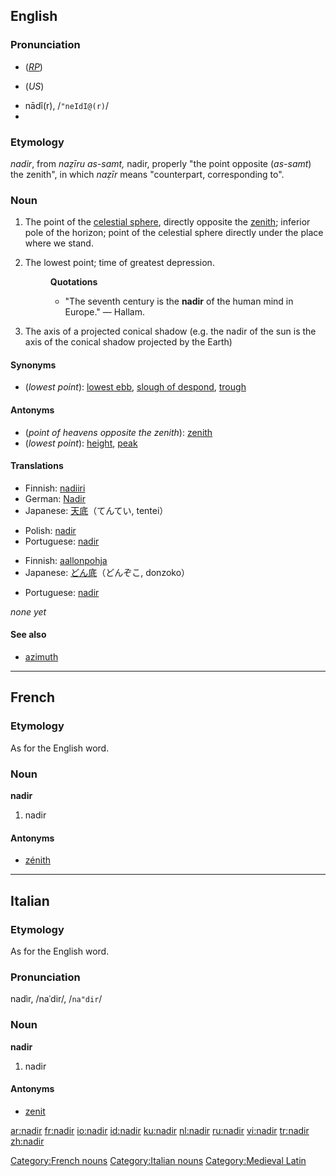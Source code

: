 {{see|Nadir}}
{{wikipedia}}
{{was wotd|2006|September|23}}
==English==

===Pronunciation===
*{{IPA|/ˈneɪdɪə/}} (''[[RP]]'')
*{{IPA|/ˈneɪdɪr/}} (''US'')
*nādî(r), /<tt>"neIdI@(r)</tt>/
*{{audio|en-us-nadir.ogg|Audio (US)}}

===Etymology===
{{ML.}} ''nadir'', from {{Arab.}}
{{ARchar|[[نظير اسمت|نَظِيرُ السَّمْت]]}} ''naẓīru as-samt,'' nadir, properly "the point opposite
{{ARchar|[[سمت|السَمْتُ]]}} (''as-samt'') the zenith", in which
{{ARchar|[[نظير|نَظِير]]}} ''naẓīr'' means "counterpart, corresponding to".

===Noun===
{{en-noun}}

# The point of the [[celestial sphere]], directly opposite the [[zenith]]; inferior pole of the horizon; point of the celestial sphere directly under the place where we stand.
# {{figuratively}} The lowest point; time of greatest depression.
#:'''Quotations'''
#:*"The seventh century is the '''nadir''' of the human mind in Europe." &mdash; Hallam.
# {{astronomy}} The axis of a projected conical shadow (e.g. the nadir of the sun is the axis of the conical shadow projected by the Earth)

====Synonyms====
*(''lowest point''): [[lowest ebb]], [[slough of despond]], [[trough]]

====Antonyms====
*(''point of heavens opposite the zenith''): [[zenith]]
*(''lowest point''): [[height]], [[peak]]

====Translations====
{{trans-top|point of the sky}}
*Finnish: [[nadiiri]]
*German: [[Nadir]] {{m}}
*Japanese: [[天底]]（てんてい, tentei）
{{trans-mid}}
*Polish: [[nadir]] {{m}}
*Portuguese: [[#Portuguese|nadir]] {{m}}
{{trans-bottom}}

{{trans-top|figuratively the lowest point}}
*Finnish: [[aallonpohja]]
*Japanese: [[どん底]]（どんぞこ, donzoko）
{{trans-mid}}
*Portuguese: [[#Portuguese|nadir]] {{m}}
{{trans-bottom}}

{{trans-top|axis of projected conical shadow}}
''none yet''
{{trans-mid}}
{{trans-bottom}}

====See also====
*[[azimuth]]

----

==French==

===Etymology===
As for the English word.

===Noun===
'''nadir''' {{m}}

# {{astronomy|lang=fr}} nadir

====Antonyms====
*[[zénith]]

[[Category:French nouns]]

----

==Italian==

===Etymology===
As for the English word.

===Pronunciation===
nadìr, /naˈdir/, /<tt>na"dir</tt>/

===Noun===
'''nadir''' {{m}}

# {{astronomy|lang=it}} nadir

====Antonyms====
*[[zenit]]

[[Category:Italian nouns]]
[[Category:Medieval Latin]]

[[ar:nadir]]
[[fr:nadir]]
[[io:nadir]]
[[id:nadir]]
[[ku:nadir]]
[[nl:nadir]]
[[ru:nadir]]
[[vi:nadir]]
[[tr:nadir]]
[[zh:nadir]]